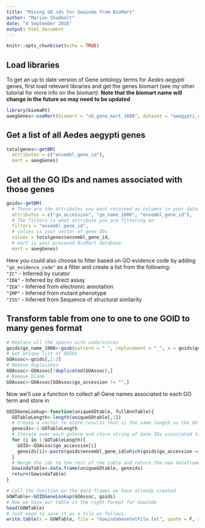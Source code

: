 ```yaml
---
title: "Mining GO ids for Gowinda from BioMart"
author: "Marion Shadbolt"
date: "4 September 2016"
output: html_document
---
```


```r
knitr::opts_chunk$set(echo = TRUE)
```

## Load libraries

To get an up to date version of Gene ontology terms for _Aedes aegypti_ genes, first load relevant libraries and get the genes biomart (see my other tutorial for more info on the biomart):
__Note that the biomart name will change in the future so may need to be updated__

```r
library(biomaRt)
aaegGenes<-useMart(biomart = "vb_gene_mart_1608", dataset = "aaegypti_eg_gene", host = "biomart.vectorbase.org")
```

## Get a list of all Aedes aegypti genes

```r
totalgenes<-getBM(
  attributes = c("ensembl_gene_id"),
  mart = aaegGenes)
```

## Get all the GO IDs and names associated with those genes

```r
goids<-getBM(
  # These are the attributes you want returned as columns in your data frame
  attributes = c("go_accession", "go_name_1006", "ensembl_gene_id"),
  # The filters is what attribute you are filtering on
  filters = "ensembl_gene_id", 
  # values is your vector of gene IDs
  values = totalgenes$ensembl_gene_id,
  # mart is your presaved BioMart database
  mart = aaegGenes)

```

Here you could also choose to filter based on GO evidence code by adding `"go_evidence_code"` as a filter and create a list from the following:  
`"IC"` - Inferred by curator  
`"IDA"` - Inferred by direct assay  
`"IEA"` - Inferred from electronic annotation  
`"IMP"` - Inferred from mutant phenotype  
`"ISS"` - Inferred from Sequence of structural similarity  

## Transform table from one to one to one GOID to many genes format

```r
# Replace all the spaces with underscores
goids$go_name_1006<-gsub(pattern = " ", replacement = "_", x = goids$go_name_1006)
# Get Unique list of GOIDs
GOAssoc<-goids[,1:2]
# Remove duplicates
GOAssoc<-GOAssoc[!duplicated(GOAssoc),]
# Remove blank
GOAssoc<-GOAssoc[GOAssoc$go_accession != "",]
```

Now we'll use a function to collect all Gene names associated to each GO term and store in

```r
GOIDGeneLookup<-function(uniqueGOtable, fullAnnTable){
  GOTableLength<-length(uniqueGOtable[,1])
  # Create a vector to store results that is the same length as the GO term table
  geneids<-1:GOTableLength
  # Iterate over each goterm and store string of Gene IDs associated to that term
  for (i in 1:GOTableLength){
    GOID<-GOAssoc$go_accession[i]
    geneids[i]<-paste(goids$ensembl_gene_id[which(goids$go_accession == GOID)], collapse = ' ')
  }
  # Merge the ids to the rest of the table and return the new dataframe
  GowindaTable<-data.frame(uniqueGOtable, geneids)
  return(GowindaTable)
}

# Call the function on the data frames we have already created
GOWTable<-GOIDGeneLookup(GOAssoc, goids)
# Now we have our table in the right format for Gowinda
head(GOWTable)
# Just need to save it as a file as follows:
write.table(x = GOWTable, file = "GowindaGeneSetFile.txt", quote = F, sep = "\t", col.names = F, row.names = F)

```

